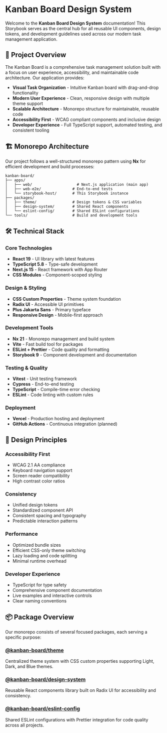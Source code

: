 
<Meta title="Welcome/Getting Started" />

# Kanban Board Design System

Welcome to the **Kanban Board Design System** documentation! This Storybook serves as the central hub for all reusable UI components, design tokens, and development guidelines used across our modern task management application.

## 🎯 Project Overview

The Kanban Board is a comprehensive task management solution built with a focus on user experience, accessibility, and maintainable code architecture. Our application provides:

- **Visual Task Organization** - Intuitive Kanban board with drag-and-drop functionality
- **Modern User Experience** - Clean, responsive design with multiple theme support
- **Scalable Architecture** - Monorepo structure for maintainable, reusable code
- **Accessibility First** - WCAG compliant components and inclusive design
- **Developer Experience** - Full TypeScript support, automated testing, and consistent tooling

## 🏗️ Monorepo Architecture

Our project follows a well-structured monorepo pattern using **Nx** for efficient development and build processes:

```
kanban-board/
├── apps/
│   ├── web/                    # Next.js application (main app)
│   ├── web-e2e/              # End-to-end tests
│   └── storybook-host/       # This Storybook instance
├── packages/
│   ├── theme/                # Design tokens & CSS variables
│   ├── design-system/        # Shared React components
│   └── eslint-config/        # Shared ESLint configurations
└── tools/                    # Build and development tools
```

## 🛠️ Technical Stack

### **Core Technologies**

- **React 19** - UI library with latest features
- **TypeScript 5.8** - Type-safe development
- **Next.js 15** - React framework with App Router
- **CSS Modules** - Component-scoped styling

### **Design & Styling**

- **CSS Custom Properties** - Theme system foundation
- **Radix UI** - Accessible UI primitives
- **Plus Jakarta Sans** - Primary typeface
- **Responsive Design** - Mobile-first approach

### **Development Tools**

- **Nx 21** - Monorepo management and build system
- **Vite** - Fast build tool for packages
- **ESLint + Prettier** - Code quality and formatting
- **Storybook 9** - Component development and documentation

### **Testing & Quality**

- **Vitest** - Unit testing framework
- **Cypress** - End-to-end testing
- **TypeScript** - Compile-time error checking
- **ESLint** - Code linting with custom rules

### **Deployment**

- **Vercel** - Production hosting and deployment
- **GitHub Actions** - Continuous integration (planned)

## 🎨 Design Principles

### **Accessibility First**

- WCAG 2.1 AA compliance
- Keyboard navigation support
- Screen reader compatibility
- High contrast color ratios

### **Consistency**

- Unified design tokens
- Standardized component API
- Consistent spacing and typography
- Predictable interaction patterns

### **Performance**

- Optimized bundle sizes
- Efficient CSS-only theme switching
- Lazy loading and code splitting
- Minimal runtime overhead

### **Developer Experience**

- TypeScript for type safety
- Comprehensive component documentation
- Live examples and interactive controls
- Clear naming conventions

## 📦 Package Overview

Our monorepo consists of several focused packages, each serving a specific purpose:

### **[@kanban-board/theme](?path=/docs/packages-theme--docs)**

Centralized theme system with CSS custom properties supporting Light, Dark, and Blue themes.

### **[@kanban-board/design-system](?path=/docs/packages-design-system--docs)**

Reusable React components library built on Radix UI for accessibility and consistency.

### **[@kanban-board/eslint-config](?path=/docs/packages-eslint-config--docs)**

Shared ESLint configurations with Prettier integration for code quality across all projects.
